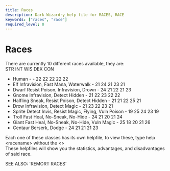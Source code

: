 ```yaml
---
title: Races
description: Dark Wizardry help file for RACES, RACE
keywords: ["races", "race"]
required_level: 0
---
```


# Races

There are currently 10 different races available, they are:  
                                                                       STR   INT   WIS   DEX   CON  
- Human             -                                                - 22    22    22    22    22  
- Elf               Infravision, Fast Mana, Waterwalk                - 21    24    21    23    21  
- Dwarf             Resist Poison, Infravision, Drown                - 24    21    22    21    23  
- Gnome             Infravision, Detect Hidden                       - 21    22    23    22    22  
- Halfling          Sneak, Resist Poison, Detect Hidden              - 21    21    22    25    21  
- Drow              Infravision, Detect Magic                        - 21    23    22    23    21  
- Sprite            Detect Invis, Resist Magic, Flying, Vuln Poison  - 19    25    24    23    19  
- Troll             Fast Heal, No-Sneak, No-Hide                     - 24    21    20    21    24  
- Giant             Fast Heal, No-Sneak, No-Hide, Vuln Magic         - 25    18    20    21    26  
- Centaur           Berserk, Dodge                                   - 24    21    21    21    23  

Each one of these classes has its own helpfile, to view these, type help \<racename\> without the \<\>  
These helpfiles will show you the statistics, advantages, and disadvantages of said race.  

SEE ALSO: 'REMORT RACES'